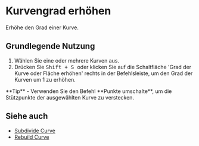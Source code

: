 
# Kurvengrad erhöhen

<Reference shortcut="Shift + S" command="Raise Degree" button="Im vorgeschlagenen Befehlsmenü" buttonIcon="button-raise-degree" />

Erhöhe den Grad einer Kurve.

## Grundlegende Nutzung

1. Wählen Sie eine oder mehrere Kurven aus.
2. Drücken Sie <kbd> Shift + S </kbd> oder klicken Sie auf die Schaltfläche 'Grad der Kurve oder Fläche erhöhen' <ButtonIcon type="button-raise-degree"/> rechts in der Befehlsleiste, um den Grad der Kurven um 1 zu erhöhen.

<VideoPlayer fileName="raise-degree-curve"/>

<Callout type="info" emoji="💡">
**Tip**
- Verwenden Sie den Befehl **Punkte umschalte**, um die Stützpunkte der ausgewählten Kurve zu verstecken.
</Callout>

<VideoPlayer fileName="raise-degree-curve-hidepoints"/>

## Siehe auch
- [Subdivide Curve](subdivide-curve)
- [Rebuild Curve](rebuild-curve)